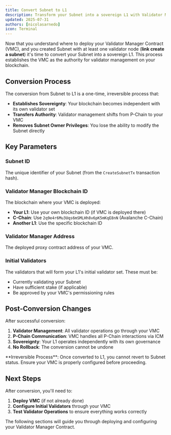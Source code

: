 ```yaml
---
title: Convert Subnet to L1
description: Transform your Subnet into a sovereign L1 with Validator Manager contract integration
updated: 2025-07-31
authors: [nicolasarnedo]
icon: Terminal
---
```


Now that you understand where to deploy your Validator Manager Contract (VMC), and you created Subnet with at least one validator node (**link create a subnet**) it's time to convert your Subnet into a sovereign L1. This process establishes the VMC as the authority for validator management on your blockchain.

## Conversion Process

The conversion from Subnet to L1 is a one-time, irreversible process that:

- **Establishes Sovereignty**: Your blockchain becomes independent with its own validator set
- **Transfers Authority**: Validator management shifts from P-Chain to your VMC
- **Removes Subnet Owner Privileges**: You lose the ability to modify the Subnet directly

<ToolboxMdxWrapper walletMode="c-chain">
    <ConvertToL1 />
</ToolboxMdxWrapper>

## Key Parameters

### Subnet ID
The unique identifier of your Subnet (from the `CreateSubnetTx` transaction hash).

### Validator Manager Blockchain ID
The blockchain where your VMC is deployed:
- **Your L1**: Use your own blockchain ID (if VMC is deployed there)
- **C-Chain**: Use `2q9e4r6Mu3Uqs6mSMLHh8v6pK5mKqE8nN` (Avalanche C-Chain)
- **Another L1**: Use the specific blockchain ID

### Validator Manager Address
The deployed proxy contract address of your VMC.

### Initial Validators
The validators that will form your L1's initial validator set. These must be:
- Currently validating your Subnet
- Have sufficient stake (if applicable)
- Be approved by your VMC's permissioning rules

## Post-Conversion Changes

After successful conversion:

1. **Validator Management**: All validator operations go through your VMC
2. **P-Chain Communication**: VMC handles all P-Chain interactions via ICM
3. **Sovereignty**: Your L1 operates independently with its own governance
4. **No Rollback**: The conversion cannot be undone

<Callout type="warning">
**Irreversible Process**: Once converted to L1, you cannot revert to Subnet status. Ensure your VMC is properly configured before proceeding.
</Callout>

## Next Steps

After conversion, you'll need to:
1. **Deploy VMC** (if not already done)
2. **Configure Initial Validators** through your VMC
3. **Test Validator Operations** to ensure everything works correctly

The following sections will guide you through deploying and configuring your Validator Manager Contract. 
